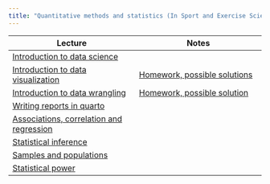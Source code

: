 ```yaml
---
title: "Quantitative methods and statistics (In Sport and Exercise Science) - Lectures"
---
```





|Lecture | Notes |
| --- | --- |
| [Introduction to data science](01-ds-intro.qmd)| |
| [Introduction to data visualization](02-datavis.qmd)| [Homework, possible solutions](02-datavis-homework.qmd) |
| [Introduction to data wrangling](03-data-wrangling.qmd)|[Homework, possible solution](03-data-wrangling-homework.qmd) |
| [Writing reports in quarto](04-writing.qmd)| |
| [Associations, correlation and regression](06-correlations.qmd)||
| [Statistical inference](07-statistical-inference.qmd)||
| [Samples and populations](08-sampling-populations.qmd)||
| [Statistical power](09-statistical-power.qmd)||


